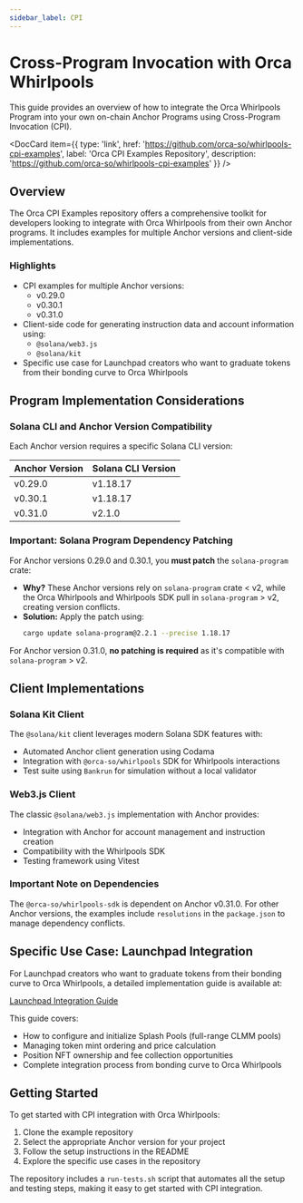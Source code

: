 ```yaml
---
sidebar_label: CPI
---
```


# Cross-Program Invocation with Orca Whirlpools

This guide provides an overview of how to integrate the Orca Whirlpools Program into your own on-chain Anchor Programs using Cross-Program Invocation (CPI).

<DocCard item={{
  type: 'link',
  href: 'https://github.com/orca-so/whirlpools-cpi-examples',
  label: 'Orca CPI Examples Repository',
  description: 'https://github.com/orca-so/whirlpools-cpi-examples'
}} />

## Overview

The Orca CPI Examples repository offers a comprehensive toolkit for developers looking to integrate with Orca Whirlpools from their own Anchor programs. It includes examples for multiple Anchor versions and client-side implementations.

### Highlights

- CPI examples for multiple Anchor versions:
  - v0.29.0
  - v0.30.1
  - v0.31.0
- Client-side code for generating instruction data and account information using:
  - `@solana/web3.js`
  - `@solana/kit`
- Specific use case for Launchpad creators who want to graduate tokens from their bonding curve to Orca Whirlpools

## Program Implementation Considerations

### Solana CLI and Anchor Version Compatibility

Each Anchor version requires a specific Solana CLI version:

| Anchor Version | Solana CLI Version |
|----------------|-------------------|
| v0.29.0        | v1.18.17          |
| v0.30.1        | v1.18.17          |
| v0.31.0        | v2.1.0            |

### Important: Solana Program Dependency Patching

For Anchor versions 0.29.0 and 0.30.1, you **must patch** the `solana-program` crate:

- **Why?** These Anchor versions rely on `solana-program` crate < v2, while the Orca Whirlpools and Whirlpools SDK pull in `solana-program` > v2, creating version conflicts.
- **Solution:** Apply the patch using:
  ```bash
  cargo update solana-program@2.2.1 --precise 1.18.17
  ```

For Anchor version 0.31.0, **no patching is required** as it's compatible with `solana-program` > v2.

## Client Implementations

### Solana Kit Client

The `@solana/kit` client leverages modern Solana SDK features with:
- Automated Anchor client generation using Codama
- Integration with `@orca-so/whirlpools` SDK for Whirlpools interactions
- Test suite using `Bankrun` for simulation without a local validator

### Web3.js Client

The classic `@solana/web3.js` implementation with Anchor provides:
- Integration with Anchor for account management and instruction creation
- Compatibility with the Whirlpools SDK
- Testing framework using Vitest

### Important Note on Dependencies

The `@orca-so/whirlpools-sdk` is dependent on Anchor v0.31.0. For other Anchor versions, the examples include `resolutions` in the `package.json` to manage dependency conflicts.

## Specific Use Case: Launchpad Integration

For Launchpad creators who want to graduate tokens from their bonding curve to Orca Whirlpools, a detailed implementation guide is available at:

[Launchpad Integration Guide](https://github.com/orca-so/orca-cpi-examples/blob/main/use-cases/Launchpad.md)

This guide covers:
- How to configure and initialize Splash Pools (full-range CLMM pools)
- Managing token mint ordering and price calculation
- Position NFT ownership and fee collection opportunities
- Complete integration process from bonding curve to Orca Whirlpools

## Getting Started

To get started with CPI integration with Orca Whirlpools:

1. Clone the example repository
2. Select the appropriate Anchor version for your project
3. Follow the setup instructions in the README
4. Explore the specific use cases in the repository

The repository includes a `run-tests.sh` script that automates all the setup and testing steps, making it easy to get started with CPI integration.